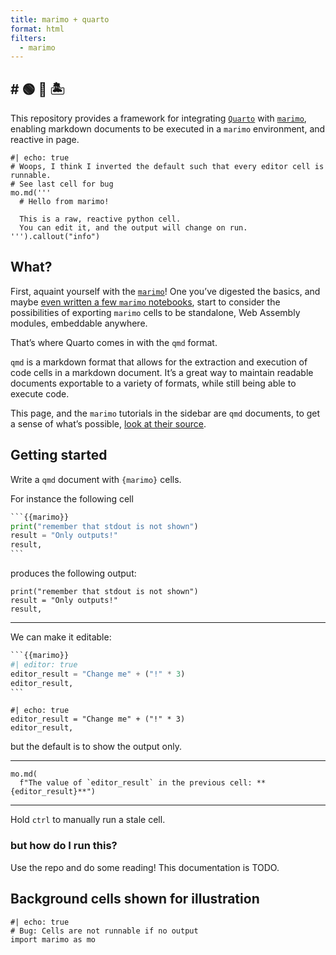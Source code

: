 ```yaml
---
title: marimo + quarto
format: html
filters:
  - marimo
---
```


# 🟢 🔵 🏝️
---


This repository provides a framework for integrating
[`Quarto`](https://quarto.org) with [`marimo`](https://marimo.io),
enabling markdown documents to be executed in a `marimo` environment, and
reactive in page.

```.python.marimo
#| echo: true
# Woops, I think I inverted the default such that every editor cell is runnable.
# See last cell for bug
mo.md('''
  # Hello from marimo!

  This is a raw, reactive python cell.
  You can edit it, and the output will change on run.
''').callout("info")
```

## What?

First, aquaint yourself with the [`marimo`](https://marimo.io)! One you've
digested the basics, and maybe [even written a few `marimo`
notebooks](https://marimo.app), start to consider the possibilities of exporting
`marimo` cells to be standalone, Web Assembly modules, embeddable anywhere.

That's where Quarto comes in with the `qmd` format.

`qmd` is a markdown format that allows for the extraction and execution of code
cells in a markdown document. It's a great way to maintain readable documents
exportable to a variety of formats, while still being able to execute code.

This page, and the `marimo` tutorials in the sidebar are `qmd` documents, to get
a sense of what's possible,
[look at their source](javascript:document.getElementById("quarto-code-tools-source").click()).

## Getting started

Write a `qmd` document with `{marimo}` cells.

For instance the following cell

````python
```{{marimo}}
print("remember that stdout is not shown")
result = "Only outputs!"
result,
```
````

produces the following output:

```.python.marimo
print("remember that stdout is not shown")
result = "Only outputs!"
result,
```

---

We can make it editable:

````python
```{{marimo}}
#| editor: true
editor_result = "Change me" + ("!" * 3)
editor_result,
```
````

```.python.marimo
#| echo: true
editor_result = "Change me" + ("!" * 3)
editor_result,
```

but the default is to show the output only.

---

```.python.marimo
mo.md(
  f"The value of `editor_result` in the previous cell: **{editor_result}**")
```

---

Hold `ctrl` to manually run a stale cell.

### but how do I run this?

Use the repo and do some reading! This documentation is TODO.

## Background cells shown for illustration

```.python.marimo
#| echo: true
# Bug: Cells are not runnable if no output
import marimo as mo
```
